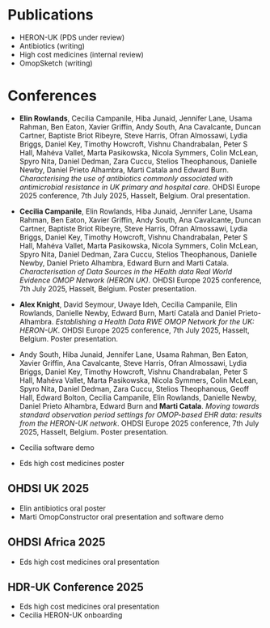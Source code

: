 
# Publications

- HERON-UK (PDS under review)
- Antibiotics (writing)
- High cost medicines (internal review)
- OmopSketch (writing)

# Conferences

- **Elin Rowlands**, Cecilia Campanile, Hiba Junaid, Jennifer Lane, Usama Rahman, Ben Eaton, Xavier Griffin, Andy South, Ana Cavalcante, Duncan Cartner, Baptiste Briot Ribeyre, Steve Harris, Ofran Almossawi, Lydia Briggs, Daniel Key, Timothy Howcroft, Vishnu Chandrabalan, Peter S Hall, Mahéva Vallet, Marta Pasikowska, Nicola Symmers, Colin McLean, Spyro Nita, Daniel Dedman, Zara Cuccu, Stelios Theophanous, Danielle Newby, Daniel Prieto Alhambra, Marti Catala and Edward Burn. *Characterising the use of antibiotics commonly associated with antimicrobial resistance in UK primary and hospital care*. OHDSI Europe 2025 conference, 7th July 2025, Hasselt, Belgium. Oral presentation.

- **Cecilia Campanile**, Elin Rowlands, Hiba Junaid, Jennifer Lane, Usama Rahman, Ben Eaton, Xavier Griffin, Andy South, Ana Cavalcante, Duncan Cartner, Baptiste Briot Ribeyre, Steve Harris, Ofran Almossawi, Lydia Briggs, Daniel Key, Timothy Howcroft, Vishnu Chandrabalan, Peter S Hall, Mahéva Vallet, Marta Pasikowska, Nicola Symmers, Colin McLean, Spyro Nita, Daniel Dedman, Zara Cuccu, Stelios Theophanous, Danielle Newby, Daniel Prieto Alhambra,  Edward Burn and Marti Catala. *Characterisation of Data Sources in the HEalth data Real World Evidence OMOP Network (HERON UK)*. OHDSI Europe 2025 conference, 7th July 2025, Hasselt, Belgium. Poster presentation.

- **Alex Knight**, David Seymour, Uwaye Ideh, Cecilia Campanile, Elin Rowlands, Danielle Newby, Edward Burn, Martí Català and Daniel Prieto-Alhambra. *Establishing a Health Data RWE OMOP Network for the UK: HERON-UK*. OHDSI Europe 2025 conference, 7th July 2025, Hasselt, Belgium. Poster presentation.

- Andy South, Hiba Junaid, Jennifer Lane, Usama Rahman, Ben Eaton, Xavier Griffin, Ana Cavalcante, Steve Harris, Ofran Almossawi, Lydia Briggs, Daniel Key, Timothy Howcroft, Vishnu Chandrabalan, Peter S Hall, Mahéva Vallet, Marta Pasikowska, Nicola Symmers, Colin McLean, Spyro Nita, Daniel Dedman, Zara Cuccu, Stelios Theophanous,  Geoff Hall, Edward Bolton, Cecilia Campanile, Elin Rowlands, Danielle Newby, Daniel Prieto Alhambra, Edward Burn and **Marti Catala**. *Moving towards standard observation period settings for OMOP-based EHR data: results from the HERON-UK network*. OHDSI Europe 2025 conference, 7th July 2025, Hasselt, Belgium. Poster presentation.

- Cecilia software demo
- Eds high cost medicines poster

## OHDSI UK 2025

- Elin antibiotics oral poster
- Marti OmopConstructor oral presentation and software demo

## OHDSI Africa 2025

- Eds high cost medicines oral presentation

## HDR-UK Conference 2025

- Eds high cost medicines oral presentation
- Cecilia HERON-UK onboarding
